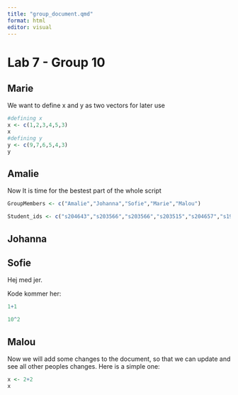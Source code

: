 ```yaml
---
title: "group_document.qmd"
format: html
editor: visual
---
```


# Lab 7 - Group 10

## Marie

We want to define x and y as two vectors for later use

```r

#defining x
x <- c(1,2,3,4,5,3)
x
#defining y
y <- c(9,7,6,5,4,3)
y
```

## Amalie

Now It is time for the bestest part of the whole script

```r
GroupMembers <- c("Amalie","Johanna","Sofie","Marie","Malou")

Student_ids <- c("s204643","s203566","s203566","s203515","s204657","s194678")
```

## Johanna

## Sofie

Hej med jer.

Kode kommer her:

```r
1+1

```

```r
10^2
```

## Malou

Now we will add some changes to the document, so that we can update and see all other peoples changes. Here is a simple one:

```r
x <- 2+2
x
```
